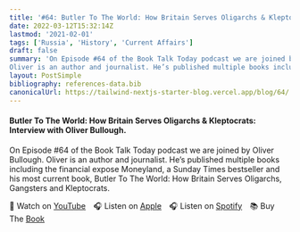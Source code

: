 ```yaml
---
title: '#64: Butler To The World: How Britain Serves Oligarchs & Kleptocrats: Interview with Oliver Bullough'
date: 2022-03-12T15:32:14Z
lastmod: '2021-02-01'
tags: ['Russia', 'History', 'Current Affairs']
draft: false
summary: 'On Episode #64 of the Book Talk Today podcast we are joined by Oliver Bullough.
Oliver is an author and journalist. He’s published multiple books including the financial expose Moneyland, a Sunday Times bestseller and his most current book, Butler To The World: How Britain Serves Oligarchs, Gangsters and Kleptocrats.'
layout: PostSimple
bibliography: references-data.bib
canonicalUrl: https://tailwind-nextjs-starter-blog.vercel.app/blog/64/
---
```


#### Butler To The World: How Britain Serves Oligarchs & Kleptocrats: Interview with Oliver Bullough.

On Episode #64 of the Book Talk Today podcast we are joined by Oliver Bullough.
Oliver is an author and journalist. He’s published multiple books including the financial expose Moneyland, a Sunday Times bestseller and his most current book, Butler To The World: How Britain Serves Oligarchs, Gangsters and Kleptocrats.

🎥&nbsp;Watch on [YouTube]&emsp;🎧&nbsp;Listen on [Apple]&emsp;🎧&nbsp;Listen on [Spotify]&emsp;📚&nbsp;Buy The [Book]&emsp;

[youtube]: https://youtu.be/C1c98porBgg
[apple]: https://podcasts.apple.com/gb/podcast/64-butler-to-the-world-how-britain-serves-oligarchs/id1525619296?i=1000553789277
[spotify]: https://open.spotify.com/episode/7JgaoYbZSiZMCKJ5XwjDXF?si=WH2X5VVmQHaVANsJ9cH-iQ
[book]: https://amzn.to/3WYsnjJ
